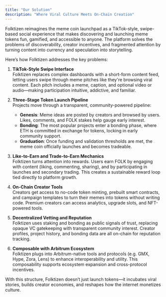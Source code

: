 ```yaml
---
title: "Our Solution"
description: "Where Viral Culture Meets On-Chain Creation"
---
```


Folktizen reimagines the meme coin launchpad as a TikTok-style, swipe-based social experience that makes discovering and launching meme tokens fun, gamified, and accessible to anyone. The platform solves the problems of discoverability, creator incentives, and fragmented attention by turning content into currency and speculation into storytelling.

Here’s how Folktizen addresses the key problems:

1. **TikTok-Style Swipe Interface** \
  Folktizen replaces complex dashboards with a short-form content feed, letting users swipe through meme pitches like they're browsing viral content. Each pitch includes a meme, caption, and optional video or audio—making participation intuitive, addictive, and familiar.

2. **Three-Stage Token Launch Pipeline** \
  Projects move through a transparent, community-powered pipeline:
    - **Genesis**: Meme ideas are posted by creators and browsed by users. Likes, comments, and FOLK stakes help gauge early interest.
    - **Bonding**: The most popular projects enter a bonding phase, where ETH is committed in exchange for tokens, locking in early community support.
    - **Graduation**: Once funding and validation thresholds are met, the meme coin officially launches and becomes tradeable.

3. **Like-to-Earn and Trade-to-Earn Mechanics** \
  Folktizen turns attention into rewards. Users earn FOLK by engaging with content (liking, commenting, sharing), and by participating in launches and secondary trading. This creates a sustainable reward loop tied directly to platform growth.

4. **On-Chain Creator Tools** \
  Creators get access to no-code token minting, prebuilt smart contracts, and campaign templates to turn their memes into tokens without writing code. Premium creators can access analytics, upgrade slots, and NFT-powered tools.

5. **Decentralized Vetting and Reputation** \
  Folktizen uses staking and bonding as public signals of trust, replacing opaque VC gatekeeping with transparent community interest. Creator profiles, project history, and bonding data are all on-chain for reputation tracking.

6. **Composable with Arbitrum Ecosystem** \
  Folktizen plugs into Arbitrum-native tools and protocols (e.g. GMX, Hype, Zora, Lens) to enhance interoperability and utility. This composability supports ecosystem expansion and cross-protocol incentives.

With this structure, Folktizen doesn’t just launch tokens—it incubates viral stories, builds creator economies, and reshapes how the internet monetizes culture.
